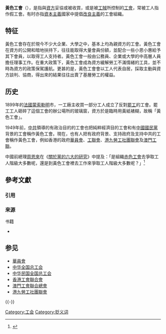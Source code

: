 {{pov|time=2019-01-04T16:59:19+00:00}}
{{disputed}}
'''黃色工會'''（{{lang-en|Company union}}），是指與[[資方|資方]]妥協或被收買，或是被[[工賊|工賊]]所控制的[[工會|工會]]，常被工人指作假工會。有时亦指[[資本主義|資本主義]]國家中提倡[[改良主義|改良主義]]的工會組織。

==特征==
黃色工會存在於現今不少大企業、大學之中，基本上均為親資方的工會。黃色工會在資方的公開和暗地扶持下，往往能取得大量會員份額，並配合一些小恩小惠給予其下會員，以取得工人支持者。黃色工會一般由公務員、企業或大學的中高層人員擔任理事工作。在重大政策下，黃色工會成為資方緩解勞工不滿情緒的工具，並不時為資方的政策保駕護航。更甚的是，黃色工會會以工人代表自居，採取主動與資方談判、協商，得出來的結果往往出賣了基層勞工的權益。

==历史==
1899年的[[法國|法國]][[蒙索勒明|蒙索勒明]]市，一工廠主收買一部分工人成立了反對[[罷工|罷工]]的工會。罷工工人砸碎了這個工會的辦公場所的玻璃窗，資方於是臨時用黃紙裱糊，故稱「黃色工會」。

1949年前，[[中共|中共]]領導的有政治目的的工會也把純粹經濟目的工會和有[[中國國民黨|中國國民黨]]背景的工會稱作黃色工會。現在，也有人把有政府背景、支持政府及支持中共的工會稱作黃色工會，例如香港的政府[[香港政府華員會|華員會]]、[[香港工會聯合會|工聯會]]、[[港九勞工社團聯會|港九勞工社團聯會]]及[[澳門工會聯合總會|澳門工聯]]。

中國前總理[[周恩來|周恩來]]在《[[關於黨的六大的研究|關於黨的六大的研究]]》中提及：「是組織[[赤色工會|赤色工會]]去爭取工人階級大多數呢，還是到黃色工會裡去工作來爭取工人階級大多數呢？」<ref>{{cite web|url=http://www.yzzk.com/cfm/Content_Archive.cfm?Channel=ae&Path=241323811/23ae1d.cfm|title=工運歷史中的「黃色工會」|publisher=亞洲週刊|accessdate=2020-09-23|archive-date=2019-06-03|archive-url=https://web.archive.org/web/20190603102159/http://www.yzzk.com/cfm/Content_Archive.cfm%3FChannel%3Dae%26Path%3D241323811/23ae1d.cfm|dead-url=no}}</ref>

== 參考文獻 ==
=== 引用 ===
{{Reflist}}

=== 来源 ===
{{refbegin}}
; 书籍
* {{cite book |url = http://www.people.com.cn/GB/shizheng/8198/30513/30515/33955/2524522.html |chapter = 批評“退出黃色工會”的策略 |title = 劉少奇選集（上卷） |website = 人民網 |date = 1938-01-18 |access-date = 2010-08-08 |archive-date = 2014-03-10 |archive-url = https://web.archive.org/web/20140310174213/http://www.people.com.cn/GB/shizheng/8198/30513/30515/33955/2524522.html |dead-url = no }}
{{refend}}

== 参见 ==
* [[華員會|華員會]]
* [[中华全国总工会|中华全国总工会]]
* [[中华民国全国总工会|中华民国全国总工会]]
* [[香港工會聯合會|香港工會聯合會]]
* [[澳門工會聯合總會|澳門工會聯合總會]]
* [[港九勞工社團聯會|港九勞工社團聯會]]

{{-}}
{{Organized labor}}
{{Authority control}}

[[Category:工会|Category:工会]]
[[Category:贬义词|Category:贬义词]]